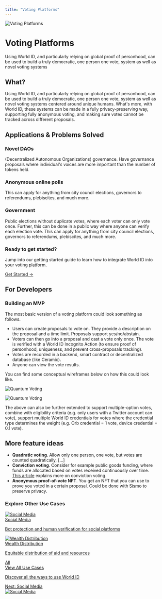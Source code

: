 ```yaml
---
title: "Voting Platforms"
---
```


<div className="mb-8">
  <div className="flex items-center gap-4 mb-4">
    <div className="relative inline-flex">
      <div className="w-16 h-16 rounded-2xl flex items-center justify-center" style={{backgroundColor: 'rgba(73, 64, 224, 0.1)'}}>
        <img src="/images/docs/use-cases/icons/voting-platforms.svg" alt="Voting Platforms" className="w-8 h-8" />
      </div>
    </div>
    <div>
      <h1 className="text-2xl font-bold mb-2" style={{color: 'rgb(73, 64, 224)'}}>Voting Platforms</h1>
      <p className="text-gray-600 leading-6">
        Using World ID, and particularly relying on global proof of personhood, can be used to build a truly democratic, one person one vote, system as well as novel voting systems
      </p>
    </div>
  </div>
</div>

## What?

Using World ID, and particularly relying on global proof of personhood, can be used to build a truly democratic, one person one vote, system as well as novel voting systems centered around unique humans. What's more, with World ID, these systems can be made in a fully privacy-preserving way, supporting fully anonymous voting, and making sure votes cannot be tracked across different proposals.

## Applications & Problems Solved

### Novel DAOs

(Decentralized Autonomous Organizations) governance. Have governance proposals where individual's voices are more important than the number of tokens held.

### Anonymous online polls

This can apply for anything from city council elections, governors to referendums, plebiscites, and much more.

### Government

Public elections without duplicate votes, where each voter can only vote once. Further, this can be done in a public way where anyone can verify each election vote. This can apply for anything from city council elections, governors to referendums, plebiscites, and much more.

<div className="mt-8 p-6 bg-gradient-to-r from-blue-50 to-purple-50 border border-blue-200 rounded-lg">
  <h3 className="text-lg font-semibold text-blue-900 mb-3">Ready to get started?</h3>
  <p className="text-blue-700 mb-4">
    Jump into our getting started guide to learn how to integrate World ID into your voting platform.
  </p>
  <a href="/world-id/id/getting-started" className="inline-flex items-center px-4 py-2 bg-blue-600 text-white rounded-lg hover:bg-blue-700 transition-colors">
    Get Started →
  </a>
</div>

## For Developers

### Building an MVP

The most basic version of a voting platform could look something as follows.

-   Users can create proposals to vote on. They provide a description on the proposal and a time limit. Proposals support yes/no/abstain.
-   Voters can then go into a proposal and cast a vote only once. The vote is verified with a World ID Incognito Action (to ensure proof of personhood, uniqueness, and prevent cross-proposals tracking).
-   Votes are recorded in a backend, smart contract or decentralized database (like Ceramic).
-   Anyone can view the vote results.

You can find some conceptual wireframes below on how this could look like.

![Quantum Voting](/images/docs/use-cases/quantumvote-1.png)

![Quantum Voting](/images/docs/use-cases/quantumvote-2.png)

The above can also be further extended to support multiple-option votes, combine with eligibility criteria (e.g. only users with a Twitter account can vote), support multiple World ID credentials for votes where the credential type determines the weight (e.g. Orb credential = 1 vote, device credential = 0.1 vote).

## More feature ideas

-   **Quadratic voting**. Allow only one person, one vote, but votes are counted quadratically, […]
-   **Conviction voting**. Consider for example public goods funding, where funds are allocated based on votes received continuously over time. [This article](https://medium.com/giveth/conviction-voting-a-novel-continuous-decision-making-alternative-to-governance-aa746cfb9475) explains more on conviction voting.
-   **Anonymous proof-of-vote NFT**. You get an NFT that you can use to prove you voted in a certain proposal. Could be done with [Sismo](https://docs.sismo.io/sismo-docs/technical-documentation/zk-badge-protocol) to preserve privacy.

<div className="mt-12 p-6 bg-gray-50 border border-gray-200 rounded-lg">
  <h3 className="text-lg font-semibold text-gray-900 mb-4">Explore Other Use Cases</h3>
  <div className="grid grid-cols-1 md:grid-cols-2 lg:grid-cols-3 gap-4">
    <a href="/world-id/use-cases/social-media" className="block p-4 bg-white border border-gray-200 rounded-lg hover:bg-gray-50 transition-colors">
      <div className="flex items-center gap-3 mb-2">
        <div className="w-8 h-8 rounded-lg bg-blue-100 flex items-center justify-center">
          <img src="/images/docs/use-cases/icons/social-media.svg" alt="Social Media" className="w-5 h-5" />
        </div>
        <span className="font-medium text-gray-900">Social Media</span>
      </div>
      <p className="text-sm text-gray-600">Bot protection and human verification for social platforms</p>
    </a>
    <a href="/world-id/use-cases/wealth-distribution" className="block p-4 bg-white border border-gray-200 rounded-lg hover:bg-gray-50 transition-colors">
      <div className="flex items-center gap-3 mb-2">
        <div className="w-8 h-8 rounded-lg bg-green-100 flex items-center justify-center">
          <img src="/images/docs/use-cases/icons/wealth-distribution.svg" alt="Wealth Distribution" className="w-5 h-5" />
        </div>
        <span className="font-medium text-gray-900">Wealth Distribution</span>
      </div>
      <p className="text-sm text-gray-600">Equitable distribution of aid and resources</p>
    </a>
    <a href="/world-id/use-cases/" className="block p-4 bg-white border border-gray-200 rounded-lg hover:bg-gray-50 transition-colors">
      <div className="flex items-center gap-3 mb-2">
        <div className="w-8 h-8 rounded-lg bg-purple-100 flex items-center justify-center">
          <span className="text-purple-600 font-bold text-xs">All</span>
        </div>
        <span className="font-medium text-gray-900">View All Use Cases</span>
      </div>
      <p className="text-sm text-gray-600">Discover all the ways to use World ID</p>
    </a>
  </div>
</div>

<div className="mt-8 flex justify-end">
  <a href="/world-id/use-cases/social-media" className="inline-flex items-center gap-2 px-4 py-2 bg-blue-600 text-white rounded-lg hover:bg-blue-700 transition-colors">
    <span>Next: Social Media</span>
    <div className="w-5 h-5 rounded bg-white/20 flex items-center justify-center">
      <img src="/images/docs/use-cases/icons/social-media.svg" alt="Social Media" className="w-3 h-3" />
    </div>
  </a>
</div>